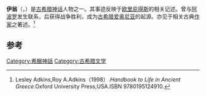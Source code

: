 {{expand|time=2013-10-16T05:30:01+00:00}}
{{Infobox deity|type=Greek
| name = 伊翁
|father={{Le|苏瑟斯|Xuthus}} 或 [[阿波罗|阿波罗]]|mother={{le|雅典的克瑞乌萨|Creusa of Athens|克瑞乌萨}}|consorts={{le|赫利凯|Helice (mythology)}}|ethnic_group=[[伊奧尼亞人|伊奧尼亞人]]|children=Ellops}}
'''伊翁'''（{{lang-en|Ion}}，{{lang-grc|Ἴων}}）是[[古希腊神话|古希腊神话]]人物之一。其事迹反映于[[欧里庇得斯|欧里庇得斯]]的相关记述。曾与[[阿波罗|阿波罗]]发生联系，后获得战争胜利，成为[[古希腊|古希腊]][[爱奥尼亚|爱奥尼亚]]的起源。亦见于相关古典[[作家|作家]]之著述。<ref>Lesley Adkins,Roy A.Adkins（1998）.''Handbook to Life in Ancient Greece''.Oxford University Press,USA.ISBN 9780195124910.</ref>

== 参考 ==
{{reflist}}

{{古希腊}}

[[Category:希臘神話|Category:希臘神話]]
[[Category:古希腊文学|Category:古希腊文学]]